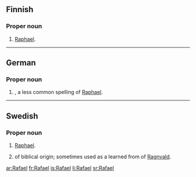 ==Finnish==

===Proper noun===
{{fi-noun|Rafael|type=kalsium|proper=true}}

# {{biblical character|lang=fi}} [[Raphael]].

----

==German==

===Proper noun===
{{infl|de|proper noun}}

# {{given name|male||de:}}, a less common spelling of [[Raphael]].

----

==Swedish==

===Proper noun===
{{infl|sv|proper noun}}

# {{biblical character|lang=sv}} [[Raphael]].
# {{given name|male||sv:}} of biblical origin; sometimes used as a learned from of [[Ragnvald]].

[[ar:Rafael]]
[[fr:Rafael]]
[[is:Rafael]]
[[li:Rafael]]
[[sr:Rafael]]